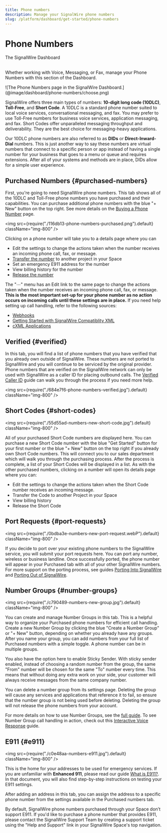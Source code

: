 ```yaml
---
title: Phone numbers
description: Manage your SignalWire phone numbers
slug: /platform/dashboard/get-started/phone-numbers
---
```


# Phone Numbers

<Subtitle>The SignalWire Dashboard</Subtitle><br/><br/>

Whether working with Voice, Messaging, or Fax, manage your Phone Numbers with this section of the Dashboard.

<Frame caption="Search, filter, and purchase Local, Toll-Free, or Shortcode numbers in the Dashboard.">
  ![The Phone Numbers page in the SignalWire Dashboard.](@image/dashboard/phone-numbers/choose.png)
</Frame>

SignalWire offers three main types of numbers: **10-digit long code (10DLC)**, **Toll-Free**, and **Short Code**. 
A 10DLC is a standard phone number suited to local voice services, conversational messaging, and fax. 
You may prefer to use Toll-Free numbers for business voice services, application messaging, and fax. 
Short Codes offer unparalleled messaging throughput and deliverability. 
They are the best choice for messaging-heavy applications.

Our 10DLC phone numbers are also referred to as **DIDs** or **Direct-Inward-Dial** numbers. 
This is just another way to say these numbers are virtual numbers that connect to a specific person or app instead of having a single number for your business that goes to a menu or queue and requires extensions. After all of your systems and methods are in place, DIDs allow for a simple user experience.

## Purchased Numbers {#purchased-numbers}

First, you're going to need SignalWire phone numbers. 
This tab shows all of the 10DLC and Toll-Free phone numbers you have purchased and their capabilities. You can purchase additional phone numbers with the blue "+ New" button on the top right. See more details on the [Buying a Phone Number](/platform/phone-numbers/getting-started/buying-a-phone-number) page.

<img src={require("./116db13-phone-numbers-purchased.png").default} className="img-800" />

Clicking on a phone number will take you to a details page where you can

- Edit the settings to change the actions taken when the number receives an incoming phone call, fax, or message.
- [Transfer the number](/platform/phone-numbers/guides/transferring-dids) to another project in your Space
- Set an emergency E911 address for the number
- View billing history for the number
- [Release the number](/platform/phone-numbers/guides/releasing-dids)

The "⋯" menu has an Edit link to the same page to change the actions taken when the number receives an incoming phone call, fax, or message. **This is the most important set-up for your phone number as no action occurs on incoming calls until these settings are in place.** If you need help setting up call handling, refer to the following sources:

- [Webhooks](/platform/phone-numbers/guides/how-to-configure-your-webhook/)
- [Getting Started with SignalWire Compatiblity XML](/compatibility-api/cxml/)
- [cXML Applications](/compatibility-api/guides/general/creating-and-using-cxml-applications/)

## Verified {#verified}

In this tab, you will find a list of phone numbers that you have verified that you already own outside of SignalWire. These numbers are not ported to SignalWire and you will continue to be serviced by the original provider. Phone numbers that are verified on the SignalWire network can only be used with SignalWire as a caller ID for placing outbound calls. The [Verified Caller ID](/platform/phone-numbers/guides/caller-id) guide can walk you through the process if you need more help.

<img src={require("./684e7f6-phone-numbers-verified.jpg").default} className="img-800" />

## Short Codes {#short-codes}

<img src={require("./55d55ad-numbers-new-short-code.jpg").default} className="img-800" />

All of your purchased Short Code numbers are displayed here. You can purchase a new Short Code number with the blue "Get Started" button for your first number or the blue "+ New" button on the top right if you already own Short Code numbers. This will connect you to our sales department which will walk you through the purchasing process. After the process is complete, a list of your Short Codes will be displayed in a list. As with the other purchased numbers, clicking on a number will open its details page where you can:

- Edit the settings to change the actions taken when the Short Code number receives an incoming message.
- Transfer the Code to another Project in your Space
- View billing history
- Release the Short Code

## Port Requests {#port-requests}

<img
  src={require("./0bdba3e-numbers-new-port-request.webP").default}
  className="img-800"
/>

If you decide to port over your existing phone numbers to the SignalWire service, you will submit your port requests here. You can port any number, wireless or business landline. Once successfully ported, the phone number will appear in your Purchased tab with all of your other SignalWire numbers. For more support on the porting process, see guides [Porting Into SignalWire](/platform/phone-numbers/getting-started/porting-into-signalwire) and [Porting Out of SignalWire](/platform/phone-numbers/guides/porting-out-of-signalwire).

## Number Groups {#number-groups}

<img src={require("./c790489-numbers-new-group.jpg").default} className="img-800" />

You can create and manage Number Groups in this tab. This is a helpful way to organize your Purchased phone numbers for efficient call handling. Create a new Number Group by clicking the blue "Create a Number Group" or "+ New" button, depending on whether you already have any groups. After you name your group, you can add numbers from your full list of Purchased numbers with a simple toggle. A phone number can be in multiple groups.

You also have the option here to enable Sticky Sender. With sticky sender enabled, instead of choosing a random number from the group, the same "From" number will be chosen for the same "To" number every time. This means that without doing any extra work on your side, your customer will always receive messages from the same company number.

You can delete a number group from its settings page. Deleting the group will cause any services and applications that reference it to fail, so ensure that the number group is not being used before deleting. Deleting the group will not release the phone numbers from your account.

For more details on how to use Number Groups, see the [full guide](/platform/phone-numbers/guides/number-groups). To see Number Group call handling in action, check out this [Interactive Voice Response](/compatibility-api/guides/voice/nodejs/ivr-with-voicemail-to-email#mainmenu) guide.

## E911 {#e911}

<img src={require("./c0e48aa-numbers-e911.jpg").default} className="img-800" />

This is the home for your addresses to be used for emergency services. If you are unfamiliar with **Enhanced 911**, please read our guide [What is E911?](/platform/phone-numbers/getting-started/e911). In that document, you will also find step-by-step instructions on testing your E911 settings.

After adding an address in this tab, you can assign the address to a specific phone number from the settings available in the Purchased numbers tab.

By default, SignalWire phone numbers purchased through your Space don’t support E911. If you'd like to purchase a phone number that provides E911, please contact the SignalWire Support Team by creating a support ticket using the "Help and Support" link in your SignalWire Space's top navigation.
